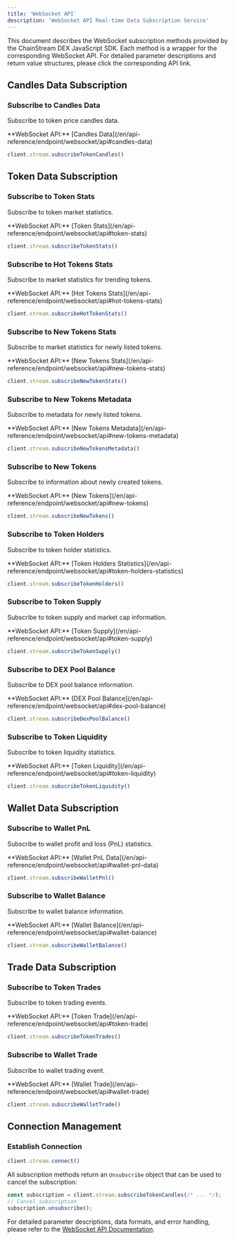 ```yaml
---
title: 'WebSocket API'
description: 'WebSocket API Real-time Data Subscription Service'
---
```


This document describes the WebSocket subscription methods provided by the ChainStream DEX JavaScript SDK. Each method is a wrapper for the corresponding WebSocket API. For detailed parameter descriptions and return value structures, please click the corresponding API link.

## Candles Data Subscription

### Subscribe to Candles Data
Subscribe to token price candles data.

<Tip>
  **WebSocket API:** [Candles Data](/en/api-reference/endpoint/websocket/api#candles-data)
</Tip>

```typescript
client.stream.subscribeTokenCandles()
```

## Token Data Subscription

### Subscribe to Token Stats
Subscribe to token market statistics.

<Tip>
  **WebSocket API:** [Token Stats](/en/api-reference/endpoint/websocket/api#token-stats)
</Tip>

```typescript
client.stream.subscribeTokenStats()
```

### Subscribe to Hot Tokens Stats
Subscribe to market statistics for trending tokens.

<Tip>
  **WebSocket API:** [Hot Tokens Stats](/en/api-reference/endpoint/websocket/api#hot-tokens-stats)
</Tip>

```typescript
client.stream.subscribeHotTokenStats()
```

### Subscribe to New Tokens Stats
Subscribe to market statistics for newly listed tokens.

<Tip>
  **WebSocket API:** [New Tokens Stats](/en/api-reference/endpoint/websocket/api#new-tokens-stats)
</Tip>

```typescript
client.stream.subscribeNewTokenStats()
```

### Subscribe to New Tokens Metadata
Subscribe to metadata for newly listed tokens.

<Tip>
  **WebSocket API:** [New Tokens Metadata](/en/api-reference/endpoint/websocket/api#new-tokens-metadata)
</Tip>

```typescript
client.stream.subscribeNewTokensMetadata()
```

### Subscribe to New Tokens
Subscribe to information about newly created tokens.

<Tip>
  **WebSocket API:** [New Tokens](/en/api-reference/endpoint/websocket/api#new-tokens)
</Tip>

```typescript
client.stream.subscribeNewTokens()
```

### Subscribe to Token Holders
Subscribe to token holder statistics.

<Tip>
  **WebSocket API:** [Token Holders Statistics](/en/api-reference/endpoint/websocket/api#token-holders-statistics)
</Tip>

```typescript
client.stream.subscribeTokenHolders()
```

### Subscribe to Token Supply
Subscribe to token supply and market cap information.

<Tip>
  **WebSocket API:** [Token Supply](/en/api-reference/endpoint/websocket/api#token-supply)
</Tip>

```typescript
client.stream.subscribeTokenSupply()
```

### Subscribe to DEX Pool Balance
Subscribe to DEX pool balance information.

<Tip>
  **WebSocket API:** [DEX Pool Balance](/en/api-reference/endpoint/websocket/api#dex-pool-balance)
</Tip>

```typescript
client.stream.subscribeDexPoolBalance()
```

### Subscribe to Token Liquidity
Subscribe to token liquidity statistics.

<Tip>
  **WebSocket API:** [Token Liquidity](/en/api-reference/endpoint/websocket/api#token-liquidity)
</Tip>

```typescript
client.stream.subscribeTokenLiquidity()
```

## Wallet Data Subscription

### Subscribe to Wallet PnL
Subscribe to wallet profit and loss (PnL) statistics.

<Tip>
  **WebSocket API:** [Wallet PnL Data](/en/api-reference/endpoint/websocket/api#wallet-pnl-data)
</Tip>

```typescript
client.stream.subscribeWalletPnl()
```

### Subscribe to Wallet Balance
Subscribe to wallet balance information.

<Tip>
  **WebSocket API:** [Wallet Balance](/en/api-reference/endpoint/websocket/api#wallet-balance)
</Tip>

```typescript
client.stream.subscribeWalletBalance()
```

## Trade Data Subscription
### Subscribe to Token Trades
Subscribe to token trading events.

<Tip>
  **WebSocket API:** [Token Trade](/en/api-reference/endpoint/websocket/api#token-trade)
</Tip>

```typescript
client.stream.subscribeTokenTrades()
```

### Subscribe to Wallet Trade
Subscribe to wallet trading event.

<Tip>
  **WebSocket API:** [Wallet Trade](/en/api-reference/endpoint/websocket/api#wallet-trade)
</Tip>

```typescript
client.stream.subscribeWalletTrade()
```

## Connection Management

### Establish Connection
```typescript
client.stream.connect()
```

All subscription methods return an `Unsubscribe` object that can be used to cancel the subscription:

```typescript
const subscription = client.stream.subscribeTokenCandles(/* ... */);
// Cancel subscription
subscription.unsubscribe();
```

For detailed parameter descriptions, data formats, and error handling, please refer to the [WebSocket API Documentation](/en/api-reference/endpoint/websocket/api).